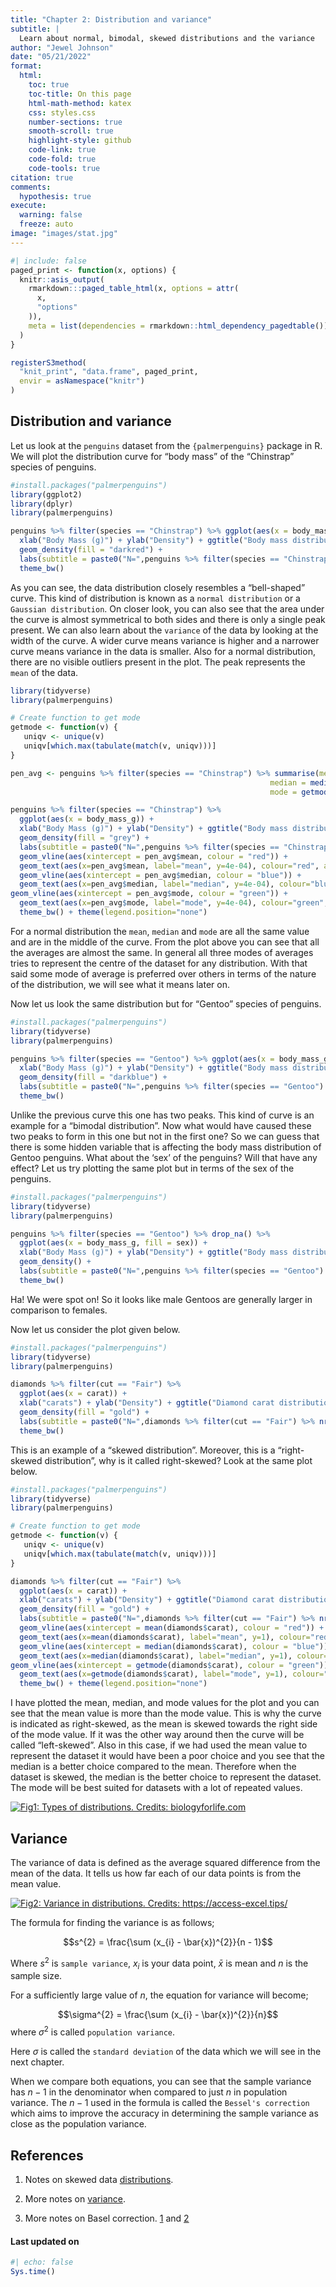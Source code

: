 ```yaml
---
title: "Chapter 2: Distribution and variance"
subtitle: |
  Learn about normal, bimodal, skewed distributions and the variance
author: "Jewel Johnson"
date: "05/21/2022"
format:
  html:
    toc: true
    toc-title: On this page
    html-math-method: katex
    css: styles.css
    number-sections: true
    smooth-scroll: true
    highlight-style: github
    code-link: true
    code-fold: true
    code-tools: true
citation: true
comments:
  hypothesis: true
execute: 
  warning: false
  freeze: auto
image: "images/stat.jpg"
---
```


```r
#| include: false
paged_print <- function(x, options) {
  knitr::asis_output(
    rmarkdown:::paged_table_html(x, options = attr(
      x,
      "options"
    )),
    meta = list(dependencies = rmarkdown::html_dependency_pagedtable())
  )
}

registerS3method(
  "knit_print", "data.frame", paged_print,
  envir = asNamespace("knitr")
)
```

## Distribution and variance

Let us look at the `penguins` dataset from the `{palmerpenguins}` package in R. We will plot the distribution curve for "body mass" of the "Chinstrap" species of penguins.

```r
#install.packages("palmerpenguins")
library(ggplot2)
library(dplyr)
library(palmerpenguins)

penguins %>% filter(species == "Chinstrap") %>% ggplot(aes(x = body_mass_g)) + 
  xlab("Body Mass (g)") + ylab("Density") + ggtitle("Body mass distribution") + 
  geom_density(fill = "darkred") + 
  labs(subtitle = paste0("N=",penguins %>% filter(species == "Chinstrap") %>% nrow())) +
  theme_bw()
```

As you can see, the data distribution closely resembles a "bell-shaped" curve. This kind of distribution is known as a `normal distribution` or a `Gaussian distribution`. On closer look, you can also see that the area under the curve is almost symmetrical to both sides and there is only a single peak present. We can also learn about the `variance` of the data by looking at the width of the curve. A wider curve means variance is higher and a narrower curve means variance in the data is smaller. Also for a normal distribution, there are no visible outliers present in the plot. The peak represents the `mean` of the data.

```r
library(tidyverse)
library(palmerpenguins)

# Create function to get mode
getmode <- function(v) {
   uniqv <- unique(v)
   uniqv[which.max(tabulate(match(v, uniqv)))]
}

pen_avg <- penguins %>% filter(species == "Chinstrap") %>% summarise(mean = mean(body_mass_g),
                                                          median = median(body_mass_g),
                                                          mode = getmode(body_mass_g))

penguins %>% filter(species == "Chinstrap") %>% 
  ggplot(aes(x = body_mass_g)) + 
  xlab("Body Mass (g)") + ylab("Density") + ggtitle("Body mass distribution") + 
  geom_density(fill = "grey") + 
  labs(subtitle = paste0("N=",penguins %>% filter(species == "Chinstrap") %>% nrow())) +
  geom_vline(aes(xintercept = pen_avg$mean, colour = "red")) +
  geom_text(aes(x=pen_avg$mean, label="mean", y=4e-04), colour="red", angle=90, vjust = 1.2, text=element_text(size=11)) +
  geom_vline(aes(xintercept = pen_avg$median, colour = "blue")) +
  geom_text(aes(x=pen_avg$median, label="median", y=4e-04), colour="blue", angle=90, vjust = -1.2, text=element_text(size=11)) +
geom_vline(aes(xintercept = pen_avg$mode, colour = "green")) +
  geom_text(aes(x=pen_avg$mode, label="mode", y=4e-04), colour="green", angle=90, vjust = -1.2, text=element_text(size=11)) +
  theme_bw() + theme(legend.position="none")
```

For a normal distribution the `mean`, `median` and `mode` are all the same value and are in the middle of the curve. From the plot above you can see that all the averages are almost the same. In general all three modes of averages tries to represent the centre of the dataset for any distribution. With that said some mode of average is preferred over others in terms of the nature of the distribution, we will see what it means later on.

Now let us look the same distribution but for "Gentoo" species of penguins.

```r
#install.packages("palmerpenguins")
library(tidyverse)
library(palmerpenguins)

penguins %>% filter(species == "Gentoo") %>% ggplot(aes(x = body_mass_g)) + 
  xlab("Body Mass (g)") + ylab("Density") + ggtitle("Body mass distribution") + 
  geom_density(fill = "darkblue") + 
  labs(subtitle = paste0("N=",penguins %>% filter(species == "Gentoo") %>% nrow())) +
  theme_bw()
```

Unlike the previous curve this one has two peaks. This kind of curve is an example for a "bimodal distribution". Now what would have caused these two peaks to form in this one but not in the first one? So we can guess that there is some hidden variable that is affecting the body mass distribution of Gentoo penguins. What about the 'sex' of the penguins? Will that have any effect? Let us try plotting the same plot but in terms of the sex of the penguins.

```r
#install.packages("palmerpenguins")
library(tidyverse)
library(palmerpenguins)

penguins %>% filter(species == "Gentoo") %>% drop_na() %>%
  ggplot(aes(x = body_mass_g, fill = sex)) + 
  xlab("Body Mass (g)") + ylab("Density") + ggtitle("Body mass distribution") + 
  geom_density() + 
  labs(subtitle = paste0("N=",penguins %>% filter(species == "Gentoo") %>% nrow())) +
  theme_bw()
```

Ha! We were spot on! So it looks like male Gentoos are generally larger in comparison to females.

Now let us consider the plot given below.

```r
#install.packages("palmerpenguins")
library(tidyverse)
library(palmerpenguins)

diamonds %>% filter(cut == "Fair") %>%
  ggplot(aes(x = carat)) + 
  xlab("carats") + ylab("Density") + ggtitle("Diamond carat distribution") + 
  geom_density(fill = "gold") + 
  labs(subtitle = paste0("N=",diamonds %>% filter(cut == "Fair") %>% nrow())) +
  theme_bw()
```

This is an example of a "skewed distribution". Moreover, this is a "right-skewed distribution", why is it called right-skewed? Look at the same plot below.

```r
#install.packages("palmerpenguins")
library(tidyverse)
library(palmerpenguins)

# Create function to get mode
getmode <- function(v) {
   uniqv <- unique(v)
   uniqv[which.max(tabulate(match(v, uniqv)))]
}

diamonds %>% filter(cut == "Fair") %>%
  ggplot(aes(x = carat)) + 
  xlab("carats") + ylab("Density") + ggtitle("Diamond carat distribution") + 
  geom_density(fill = "gold") + 
  labs(subtitle = paste0("N=",diamonds %>% filter(cut == "Fair") %>% nrow())) +
  geom_vline(aes(xintercept = mean(diamonds$carat), colour = "red")) +
  geom_text(aes(x=mean(diamonds$carat), label="mean", y=1), colour="red", angle=90, vjust = 1.2, text=element_text(size=11)) +
  geom_vline(aes(xintercept = median(diamonds$carat), colour = "blue")) +
  geom_text(aes(x=median(diamonds$carat), label="median", y=1), colour="blue", angle=90, vjust = -1.2, text=element_text(size=11)) +
geom_vline(aes(xintercept = getmode(diamonds$carat), colour = "green")) +
  geom_text(aes(x=getmode(diamonds$carat), label="mode", y=1), colour="green", angle=90, vjust = -1.2, text=element_text(size=11)) +
  theme_bw() + theme(legend.position="none")
```

I have plotted the mean, median, and mode values for the plot and you can see that the mean value is more than the mode value. This is why the curve is indicated as right-skewed, as the mean is skewed towards the right side of the mode value. If it was the other way around then the curve will be called "left-skewed". Also in this case, if we had used the mean value to represent the dataset it would have been a poor choice and you see that the median is a better choice compared to the mean. Therefore when the dataset is skewed, the median is the better choice to represent the dataset. The mode will be best suited for datasets with a lot of repeated values.

[![Fig1: Types of distributions. Credits: biologyforlife.com](https://www.biologyforlife.com/uploads/2/2/3/9/22392738/c101b0da6ea1a0dab31f80d9963b0368_orig.png)](https://www.biologyforlife.com/skew.html)

## Variance

The variance of data is defined as the average squared difference from the mean of the data. It tells us how far each of our data points is from the mean value.

[![Fig2: Variance in distributions. Credits: https://access-excel.tips/](http://cdn-0.access-excel.tips/wp-content/uploads/2015/05/variability.gif)](https://access-excel.tips/excel-range-variance-standard-deviation/)

The formula for finding the variance is as follows;

$$s^{2} = \frac{\sum (x_{i} - \bar{x})^{2}}{n - 1}$$

Where $s^{2}$ is `sample variance`, $x_{i}$ is your data point, $\bar{x}$ is mean and $n$ is the sample size.

For a sufficiently large value of $n$, the equation for variance will become;

$$\sigma^{2} = \frac{\sum (x_{i} - \bar{x})^{2}}{n}$$ where $\sigma^{2}$ is called `population variance`.

Here $\sigma$ is called the `standard deviation` of the data which we will see in the next chapter.

When we compare both equations, you can see that the sample variance has $n-1$ in the denominator when compared to just $n$ in population variance. The $n-1$ used in the formula is called the `Bessel's correction` which aims to improve the accuracy in determining the sample variance as close as the population variance.

## References

1.  Notes on skewed data [distributions](https://www.biologyforlife.com/skew.html).

2.  More notes on [variance](https://access-excel.tips/excel-range-variance-standard-deviation/).

3.  More notes on Basel correction. [1](https://web.mit.edu/18.06/www/Spring17/Statistics-and-PCA.pdf) and [2](https://en.wikipedia.org/wiki/Bessel%27s_correction)

#### Last updated on {.unnumbered .unlisted}

```r
#| echo: false
Sys.time()
```

<a hidden href="https://info.flagcounter.com/ynrK"><img src="https://s11.flagcounter.com/count2/ynrK/bg_000000/txt_FFFFFF/border_F0F0F0/columns_5/maxflags_25/viewers_0/labels_1/pageviews_1/flags_0/percent_0/" alt="Flag Counter" border="0"/></a>
